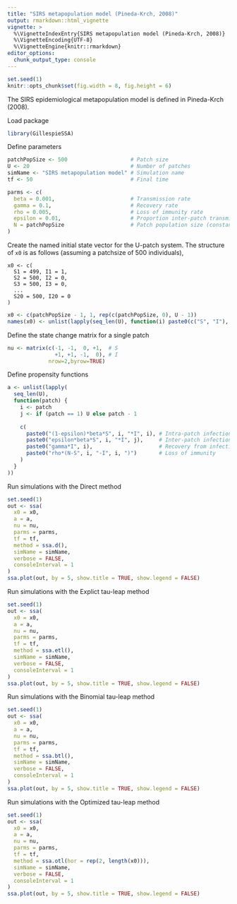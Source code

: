 ```yaml
---
title: "SIRS metapopulation model (Pineda-Krch, 2008)"
output: rmarkdown::html_vignette
vignette: >
  %\VignetteIndexEntry{SIRS metapopulation model (Pineda-Krch, 2008)}
  %\VignetteEncoding{UTF-8}
  %\VignetteEngine{knitr::rmarkdown}
editor_options: 
  chunk_output_type: console
---
```


<!-- github markdown built using 
rmarkdown::render("vignettes/epi_chain.Rmd", output_format = "github_document")
-->

```r
set.seed(1)
knitr::opts_chunk$set(fig.width = 8, fig.height = 6)
```

The SIRS epidemiological metapopulation model is defined in Pineda-Krch (2008).

Load package
```r
library(GillespieSSA)
```

Define parameters
```r
patchPopSize <- 500                    # Patch size
U <- 20                                # Number of patches
simName <- "SIRS metapopulation model" # Simulation name
tf <- 50                               # Final time

parms <- c(
  beta = 0.001,                        # Transmission rate
  gamma = 0.1,                         # Recovery rate
  rho = 0.005,                         # Loss of immunity rate
  epsilon = 0.01,                      # Proportion inter-patch transmissions
  N = patchPopSize                     # Patch population size (constant)
) 
```

Create the named initial state vector for the U-patch system. The structure of
`x0` is as follows (assuming a patchsize of 500 individuals),
```
x0 <- c(
  S1 = 499, I1 = 1, 
  S2 = 500, I2 = 0,
  S3 = 500, I3 = 0, 
  ... 
  S20 = 500, I20 = 0
)
```
```r
x0 <- c(patchPopSize - 1, 1, rep(c(patchPopSize, 0), U - 1))
names(x0) <- unlist(lapply(seq_len(U), function(i) paste0(c("S", "I"), i)))
```

Define the state change matrix for a single patch
```r
nu <- matrix(c(-1, -1,  0, +1,  # S
               +1, +1, -1,  0), # I
             nrow=2,byrow=TRUE)
```

Define propensity functions
```r
a <- unlist(lapply(
  seq_len(U),
  function(patch) {
    i <- patch
    j <- if (patch == 1) U else patch - 1
    
    c(
      paste0("(1-epsilon)*beta*S", i, "*I", i), # Intra-patch infection
      paste0("epsilon*beta*S", i, "*I", j),     # Inter-patch infection
      paste0("gamma*I", i),                     # Recovery from infection
      paste0("rho*(N-S", i, "-I", i, ")")       # Loss of immunity
    )
  }
))
```

Run simulations with the Direct method
```r
set.seed(1)
out <- ssa(
  x0 = x0,
  a = a,
  nu = nu,
  parms = parms,
  tf = tf,
  method = ssa.d(),
  simName = simName,
  verbose = FALSE,
  consoleInterval = 1
) 
ssa.plot(out, by = 5, show.title = TRUE, show.legend = FALSE)
```

Run simulations with the Explict tau-leap method
```r
set.seed(1)
out <- ssa(
  x0 = x0,
  a = a,
  nu = nu,
  parms = parms,
  tf = tf,
  method = ssa.etl(),
  simName = simName,
  verbose = FALSE,
  consoleInterval = 1
) 
ssa.plot(out, by = 5, show.title = TRUE, show.legend = FALSE)
```

Run simulations with the Binomial tau-leap method
```r
set.seed(1)
out <- ssa(
  x0 = x0,
  a = a,
  nu = nu,
  parms = parms,
  tf = tf,
  method = ssa.btl(),
  simName = simName,
  verbose = FALSE,
  consoleInterval = 1
) 
ssa.plot(out, by = 5, show.title = TRUE, show.legend = FALSE)
```

Run simulations with the Optimized tau-leap method
```r
set.seed(1)
out <- ssa(
  x0 = x0,
  a = a,
  nu = nu,
  parms = parms,
  tf = tf,
  method = ssa.otl(hor = rep(2, length(x0))),
  simName = simName,
  verbose = FALSE,
  consoleInterval = 1
) 
ssa.plot(out, by = 5, show.title = TRUE, show.legend = FALSE)
```
